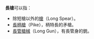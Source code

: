 '''長槍'''可以指：
*除短槍以外的[[槍|槍]]（Long Spear）。
*[[長柄槍|長柄槍]]（Pike），柄特長的矛槍。
*[[長管槍械|長管槍械]]（Long Gun），有長管身的銃。

{{disambig|Cat=武器消歧義}}